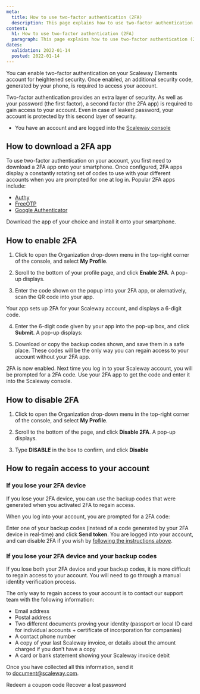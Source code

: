 ```yaml
---
meta:
  title: How to use two-factor authentication (2FA)
  description: This page explains how to use two-factor authentication (2FA)
content:
  h1: How to use two-factor authentication (2FA)
  paragraph: This page explains how to use two-factor authentication (2FA)
dates:
  validation: 2022-01-14
  posted: 2022-01-14
---
```


You can enable two-factor authentication on your Scaleway Elements account for heightened security. Once enabled, an additional security code, generated by your phone, is required to access your account. 

Two-factor authentication provides an extra layer of security. As well as your password (the first factor), a second factor (the 2FA app) is required to gain access to your account. Even in case of leaked password, your account is protected by this second layer of security.

<Message type="requirement">

  - You have an account and are logged into the [Scaleway console](https://console.scaleway.com)

</Message>

## How to download a 2FA app

To use two-factor authentication on your account, you first need to download a 2FA app onto your smartphone. Once configured, 2FA apps display a constantly rotating set of codes to use with your different accounts when you are prompted for one at log in. Popular 2FA apps include:
- [Authy](https://authy.com/download/)
- [FreeOTP](https://freeotp.github.io/goo)
- [Google Authenticator](https://play.google.com/store/apps/details?id=com.google.android.apps.authenticator2&hl=en&gl=US)

Download the app of your choice and install it onto your smartphone.

## How to enable 2FA

1. Click to open the Organization drop-down menu in the top-right corner of the console, and select **My Profile**.

  <Lightbox src="scaleway-org-dropdown-myprofile.png" alt="" />

2. Scroll to the bottom of your profile page, and click **Enable 2FA**. A pop-up displays.

  <Lightbox src="scaleway-2FA-popup-1.png" alt="" />

3. Enter the code shown on the popup into your 2FA app, or alernatively, scan the QR code into your app. 

  Your app sets up 2FA for your Scaleway account, and displays a 6-digit code.

4. Enter the 6-digit code given by your app into the pop-up box, and click **Submit**. A pop-up displays:

  <Lightbox src="scaleway-2FA-popup-2.png" alt="" />

5. Download or copy the backup codes shown, and save them in a safe place. These codes will be the only way you can regain access to your account without your 2FA app. 

2FA is now enabled. Next time you log in to your Scaleway account, you will be prompted for a 2FA code. Use your 2FA app to get the code and enter it into the Scaleway console.

## How to disable 2FA

1. Click to open the Organization drop-down menu in the top-right corner of the console, and select **My Profile**.

2. Scroll to the bottom of the page, and click **Disable 2FA**. A pop-up displays.

  <Lightbox src="scaleway-2FA-disable.png" alt="" />

3. Type **DISABLE** in the box to confirm, and click **Disable**

## How to regain access to your account

### If you lose your 2FA device

If you lose your 2FA device, you can use the backup codes that were generated when you activated 2FA to regain access.

When you log into your account, you are prompted for a 2FA code:

  <Lightbox src="scaleway-2FA-login.png" alt="" />

Enter one of your backup codes (instead of a code generated by your 2FA device in real-time) and click **Send token**. You are logged into your account, and can disable 2FA if you wish by [following the instructions above](#how-to-disable-2FA).

### If you lose your 2FA device and your backup codes

If you lose both your 2FA device and your backup codes, it is more difficult to regain access to your account. You will need to go through a manual identity verification process.

The only way to regain access to your account is to contact our support team with the following information:
 
  * Email address
  * Postal address
  * Two different documents proving your identity (passport or local ID card for individual accounts + certificate of incorporation for companies)
  * A contact phone number
  * A copy of your last Scaleway invoice, or details about the amount charged if you don’t have a copy
  * A card or bank statement showing your Scaleway invoice debit

Once you have collected all this information, send it to [document@scaleway.com](mailto:document@scaleway.com).

<Navigation title="See Also">
  <PreviousButton to="/console/my-account/how-to/redeem-coupon-code/">Redeem a coupon code</PreviousButton>
  <NextButton to="/console/my-account/how-to/recover-a-lost-password/">Recover a lost password</NextButton>
</Navigation>
